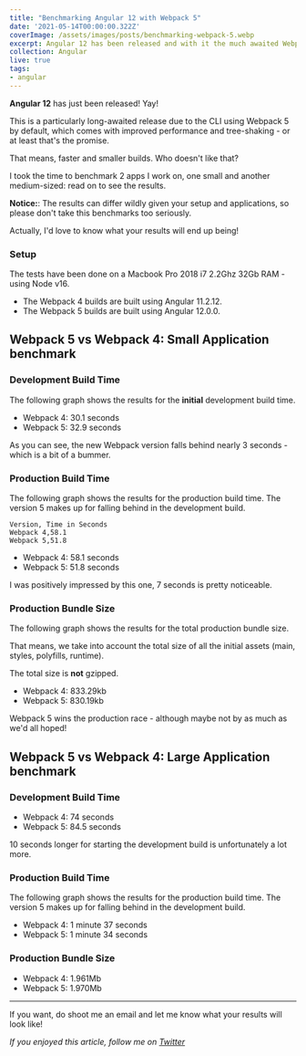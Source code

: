 ```yaml
---
title: "Benchmarking Angular 12 with Webpack 5"
date: '2021-05-14T00:00:00.322Z'
coverImage: /assets/images/posts/benchmarking-webpack-5.webp
excerpt: Angular 12 has been released and with it the much awaited Webpack 5 upgrade. In this post I benchmarked the bundle-size and compilation speed against the previous version
collection: Angular
live: true
tags:
- angular
---
```


**Angular 12** has just been released! Yay!

This is a particularly long-awaited release due to the CLI using Webpack 5 by default, which comes with improved performance and tree-shaking - or at least that's the promise.

That means, faster and smaller builds. Who doesn't like that?

I took the time to benchmark 2 apps I work on, one small and another medium-sized: read on to see the results.

**Notice:**: The results can differ wildly given your setup and applications, so please don't take this benchmarks too seriously.

Actually, I'd love to know what your results will end up being!

### Setup

The tests have been done on a Macbook Pro 2018 i7 2.2Ghz 32Gb RAM - using Node v16.

- The Webpack 4 builds are built using Angular 11.2.12.
- The Webpack 5 builds are built using Angular 12.0.0.

## Webpack 5 vs Webpack 4: Small Application benchmark

### Development Build Time

The following graph shows the results for the **initial** development build time.

- Webpack 4: 30.1 seconds
- Webpack 5: 32.9 seconds

As you can see, the new Webpack version falls behind nearly 3 seconds - which is a bit of a bummer.

### Production Build Time

The following graph shows the results for the production build time. The version 5 makes up for falling behind in the development build.

```bar-chart
Version, Time in Seconds
Webpack 4,58.1
Webpack 5,51.8
```

- Webpack 4: 58.1 seconds
- Webpack 5: 51.8 seconds

I was positively impressed by this one, 7 seconds is pretty noticeable.

### Production Bundle Size

The following graph shows the results for the total production bundle size.

That means, we take into account the total size of all the initial assets (main, styles, polyfills, runtime).

The total size is **not** gzipped.

- Webpack 4: 833.29kb
- Webpack 5: 830.19kb

Webpack 5 wins the production race - although maybe not by as much as we'd all hoped!

## Webpack 5 vs Webpack 4: Large Application benchmark

### Development Build Time

- Webpack 4: 74 seconds
- Webpack 5: 84.5 seconds

10 seconds longer for starting the development build is unfortunately a lot more.

### Production Build Time

The following graph shows the results for the production build time. The version 5 makes up for falling behind in the development build.

- Webpack 4: 1 minute 37 seconds
- Webpack 5: 1 minute 34 seconds

### Production Bundle Size

- Webpack 4: 1.961Mb
- Webpack 5: 1.970Mb

***

If you want, do shoot me an email and let me know what your results will look like!

_If you enjoyed this article, follow me on [Twitter](https://twitter.com/gc_psk)_

